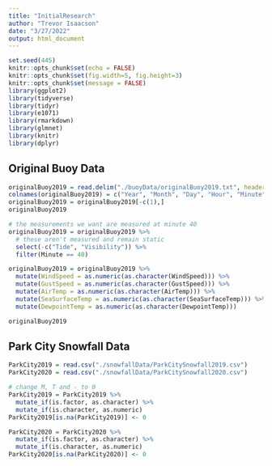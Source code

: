 ```yaml
---
title: "InitialResearch"
author: "Trevor Isaacson"
date: "3/27/2022"
output: html_document
---
```


```r
set.seed(445)
knitr::opts_chunk$set(echo = FALSE)
knitr::opts_chunk$set(fig.width=5, fig.height=3) 
knitr::opts_chunk$set(message = FALSE)
library(ggplot2)
library(tidyverse)
library(tidyr)
library(e1071)
library(rmarkdown)
library(glmnet)
library(knitr)
library(dplyr)
```

## Original Buoy Data
```r
originalBuoy2019 = read.delim("./buoyData/originalBuoy2019.txt", header = FALSE, sep = "")
colnames(originalBuoy2019) = c("Year", "Month", "Day", "Hour", "Minute", "WindDir", "WindSpeed", "GustSpeed", "WaveHeight", "DominantWavePeriod", "AverageWavePeriod", "DirWavePeriod", "SeaLevelPressure", "AirTemp", "SeaSurfaceTemp", "DewpointTemp", "Visibility", "Tide")
originalBuoy2019 = originalBuoy2019[-c(1),]
originalBuoy2019
```

```r
# the measurements we want are measured at minute 40
originalBuoy2019 = originalBuoy2019 %>%
  # these aren't measured and remain static
  select(-c("Tide", "Visibility")) %>%
  filter(Minute == 40)

originalBuoy2019 = originalBuoy2019 %>%
  mutate(WindSpeed = as.numeric(as.character(WindSpeed))) %>%
  mutate(GustSpeed = as.numeric(as.character(GustSpeed))) %>%
  mutate(AirTemp = as.numeric(as.character(AirTemp))) %>%
  mutate(SeaSurfaceTemp = as.numeric(as.character(SeaSurfaceTemp))) %>%
  mutate(DewpointTemp = as.numeric(as.character(DewpointTemp)))

originalBuoy2019
```


## Park City Snowfall Data
```r
ParkCity2019 = read.csv("./snowfallData/ParkCitySnowfall2019.csv")
ParkCity2020 = read.csv("./snowfallData/ParkCitySnowfall2020.csv")
```

```r
# change M, T and - to 0
ParkCity2019 = ParkCity2019 %>%
  mutate_if(is.factor, as.character) %>%
  mutate_if(is.character, as.numeric)
ParkCity2019[is.na(ParkCity2019)] <- 0

ParkCity2020 = ParkCity2020 %>%
  mutate_if(is.factor, as.character) %>%
  mutate_if(is.character, as.numeric)
ParkCity2020[is.na(ParkCity2020)] <- 0
```

```r


```












